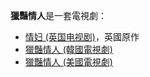 '''獵豔情人'''是一套電視劇：

*[[情妇_(英国电视剧)|情妇 (英国电视剧)]]，英國原作
*[[獵豔情人_(韓國電視劇)|獵豔情人 (韓國電視劇)]]
*[[獵豔情人_(美國電視劇)|獵豔情人 (美國電視劇)]]

{{disambig}}
